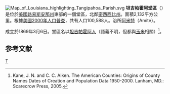 {{noteTA
|1=zh-hans:县;zh-hk:縣;zh-tw:郡;
}}

[[File:Map_of_Louisiana_highlighting_Tangipahoa_Parish.svg|right]]
'''坦吉帕霍阿堂區'''（{{lang-en|Tangipahoa Parish}}）是位於[[美國|美國]][[路易斯安那州|路易斯安那州]]東部的一個堂區，北鄰[[密西西比州|密西西比州]]。面積2,132平方公里。根據[[美國2000年人口普查|美國2000年人口普查]]，共有人口100,588人。治所[[阿米特_(路易斯安那州)|阿米特]]（Amite）。

成立於1869年3月6日。堂區名以[[坦吉帕霍阿人|坦吉帕霍阿人]]（語義不明，但都與[[玉米|玉米]]相關）<ref>Kane, J. N. and C. C. Aiken. The American Counties: Origins of County Names Dates of Creation and Population Data 1950-2000. Lanham, MD.: Scarecrow Press, 2005.</ref>。

==参考文献==
<div class="references-small">
<references />
</div>

{{路易斯安那州}}

[[Category:路易斯安那州行政區劃|T]]